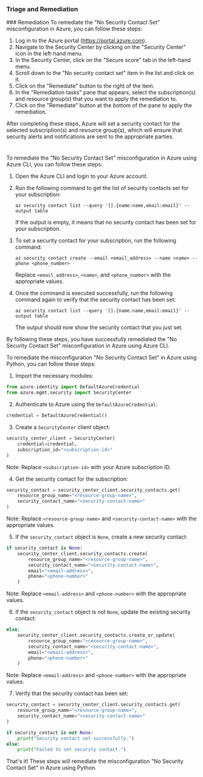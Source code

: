 
### Triage and Remediation
<Tabs>
<Tab title='Remediation'>
### Remediation

<AccordionGroup>
<Accordion title='Using Console' defaultOpen='true'>
To remediate the "No Security Contact Set" misconfiguration in Azure, you can follow these steps:

1. Log in to the Azure portal (https://portal.azure.com).
2. Navigate to the Security Center by clicking on the "Security Center" icon in the left-hand menu.
3. In the Security Center, click on the "Secure score" tab in the left-hand menu.
4. Scroll down to the "No security contact set" item in the list and click on it.
5. Click on the "Remediate" button to the right of the item.
6. In the "Remediation tasks" pane that appears, select the subscription(s) and resource group(s) that you want to apply the remediation to.
7. Click on the "Remediate" button at the bottom of the pane to apply the remediation.

After completing these steps, Azure will set a security contact for the selected subscription(s) and resource group(s), which will ensure that security alerts and notifications are sent to the appropriate parties.

#
</Accordion>

<Accordion title='Using CLI'>
To remediate the "No Security Contact Set" misconfiguration in Azure using Azure CLI, you can follow these steps:

1. Open the Azure CLI and login to your Azure account.
2. Run the following command to get the list of security contacts set for your subscription:
   
   ```
   az security contact list --query '[].{name:name,email:email}' --output table
   ```

   If the output is empty, it means that no security contact has been set for your subscription.

3. To set a security contact for your subscription, run the following command:

   ```
   az security contact create --email <email_address> --name <name> --phone <phone_number>
   ```

   Replace `<email_address>`, `<name>`, and `<phone_number>` with the appropriate values.

4. Once the command is executed successfully, run the following command again to verify that the security contact has been set:

   ```
   az security contact list --query '[].{name:name,email:email}' --output table
   ```

   The output should now show the security contact that you just set.

By following these steps, you have successfully remediated the "No Security Contact Set" misconfiguration in Azure using Azure CLI.
</Accordion>

<Accordion title='Using Python'>
To remediate the misconfiguration "No Security Contact Set" in Azure using Python, you can follow these steps:

1. Import the necessary modules:

```python
from azure.identity import DefaultAzureCredential
from azure.mgmt.security import SecurityCenter
```

2. Authenticate to Azure using the `DefaultAzureCredential`:

```python
credential = DefaultAzureCredential()
```

3. Create a `SecurityCenter` client object:

```python
security_center_client = SecurityCenter(
    credential=credential,
    subscription_id="<subscription-id>"
)
```
Note: Replace `<subscription-id>` with your Azure subscription ID.

4. Get the security contact for the subscription:

```python
security_contact = security_center_client.security_contacts.get(
    resource_group_name="<resource-group-name>",
    security_contact_name="<security-contact-name>"
)
```
Note: Replace `<resource-group-name>` and `<security-contact-name>` with the appropriate values.

5. If the `security_contact` object is `None`, create a new security contact:

```python
if security_contact is None:
    security_center_client.security_contacts.create(
        resource_group_name="<resource-group-name>",
        security_contact_name="<security-contact-name>",
        email="<email-address>",
        phone="<phone-number>"
    )
```
Note: Replace `<email-address>` and `<phone-number>` with the appropriate values.

6. If the `security_contact` object is not `None`, update the existing security contact:

```python
else:
    security_center_client.security_contacts.create_or_update(
        resource_group_name="<resource-group-name>",
        security_contact_name="<security-contact-name>",
        email="<email-address>",
        phone="<phone-number>"
    )
```
Note: Replace `<email-address>` and `<phone-number>` with the appropriate values.

7. Verify that the security contact has been set:

```python
security_contact = security_center_client.security_contacts.get(
    resource_group_name="<resource-group-name>",
    security_contact_name="<security-contact-name>"
)

if security_contact is not None:
    print("Security contact set successfully.")
else:
    print("Failed to set security contact.")
```

That's it! These steps will remediate the misconfiguration "No Security Contact Set" in Azure using Python.
</Accordion>

</AccordionGroup>
</Tab>
</Tabs>
